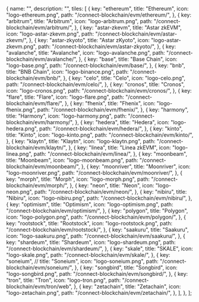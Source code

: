 
  {
    name: "",
    description: "",
    tiles: [
      {
        key: "ethereum",
        title: "Ethereum",
        icon: "logo-ethereum.png",
        path: "/connect-blockchain/evm/ethereum/",
      },
      {
        key: "arbitrum",
        title: "Arbitrum",
        icon: "logo-arbitrum.png",
        path: "/connect-blockchain/evm/arbitrum/",
      },
      {
        key: "astar-zkevm",
        title: "Astar zkEVM",
        icon: "logo-astar-zkevm.png",
        path: "/connect-blockchain/evm/astar-zkevm/",
      },
      {
        key: "astar-zkyoto",
        title: "Astar zKyoto",
        icon: "logo-astar-zkevm.png",
        path: "/connect-blockchain/evm/astar-zkyoto/",
      },
      {
        key: "avalanche",
        title: "Avalanche",
        icon: "logo-avalanche.png",
        path: "/connect-blockchain/evm/avalanche/",
      },
      {
        key: "base",
        title: "Base Chain",
        icon: "logo-base.png",
        path: "/connect-blockchain/evm/base/",
      },
      {
        key: "bnb",
        title: "BNB Chain",
        icon: "logo-binance.png",
        path: "/connect-blockchain/evm/bnb/",
      },
      {
        key: "celo",
        title: "Celo",
        icon: "logo-celo.png",
        path: "/connect-blockchain/evm/celo/",
      },
      {
        key: "cronos",
        title: "Cronos",
        icon: "logo-cronos.png",
        path: "/connect-blockchain/evm/cronos/",
      },
      {
        key: "flare",
        title: "Flare",
        icon: "logo-flare.png",
        path: "/connect-blockchain/evm/flare/",
      },
      {
        key: "fhenix",
        title: "Fhenix",
        icon: "logo-fhenix.png",
        path: "/connect-blockchain/evm/fhenix/",
      },
      {
        key: "harmony",
        title: "Harmony",
        icon: "logo-harmony.png",
        path: "/connect-blockchain/evm/harmony/",
      },
      {
        key: "hedera",
        title: "Hedera",
        icon: "logo-hedera.png",
        path: "/connect-blockchain/evm/hedera/",
      },
      {
        key: "kinto",
        title: "Kinto",
        icon: "logo-kinto.png",
        path: "/connect-blockchain/evm/kinto/",
      },
      {
        key: "klaytn",
        title: "Klaytn",
        icon: "logo-klaytn.png",
        path: "/connect-blockchain/evm/klaytn/",
      },
      {
        key: "linea",
        title: "Linea zkEVM",
        icon: "logo-linea.png",
        path: "/connect-blockchain/evm/linea/",
      },
      {
        key: "moonbeam",
        title: "Moonbeam",
        icon: "logo-moonbeam.png",
        path: "/connect-blockchain/evm/moonbeam/",
      },
      {
        key: "moonriver",
        title: "Moonriver",
        icon: "logo-moonriver.png",
        path: "/connect-blockchain/evm/moonriver/",
      },
      {
        key: "morph",
        title: "Morph",
        icon: "logo-morph.png",
        path: "/connect-blockchain/evm/morph/",
      },
      {
        key: "neon",
        title: "Neon",
        icon: "logo-neon.png",
        path: "/connect-blockchain/evm/neon/",
      },
      {
        key: "nibiru",
        title: "Nibiru",
        icon: "logo-nibiru.png",
        path: "/connect-blockchain/evm/nibiru/",
      },
      {
        key: "optimism",
        title: "Optimism",
        icon: "logo-optimism.png",
        path: "/connect-blockchain/evm/optimism/",
      },
      {
        key: "polygon",
        title: "Polygon",
        icon: "logo-polygon.png",
        path: "/connect-blockchain/evm/polygon/",
      },
      {
        key: "rootstock",
        title: "Rootstock",
        icon: "logo-rootstock.png",
        path: "/connect-blockchain/evm/rootstock/",
      },
      {
        key: "saakuru",
        title: "Saakuru",
        icon: "logo-saakuru.png",
        path: "/connect-blockchain/evm/saakuru/",
      },
      {
        key: "shardeum",
        title: "Shardeum",
        icon: "logo-shardeum.png",
        path: "/connect-blockchain/evm/shardeum/",
      },
      {
        key: "skale",
        title: "SKALE",
        icon: "logo-skale.png",
        path: "/connect-blockchain/evm/skale/",
      },
      {
        key: "soneium",
        // title: "Soneium",
        icon: "logo-soneium.png",
        path: "/connect-blockchain/evm/soneium/",
      },
      {
        key: "songbird",
        title: "Songbird",
        icon: "logo-songbird.png",
        path: "/connect-blockchain/evm/songbird/",
      },
      {
        key: "tron",
        title: "Tron",
        icon: "logo-tron.png",
        path: "/connect-blockchain/evm/tron/web",
      },
      {
        key: "zetachain",
        title: "Zetachain",
        icon: "logo-zetachain.png",
        path: "/connect-blockchain/evm/zetachain/",
      },
    ],
  },
];

<Tiles tileGroups={EVMChains} />
